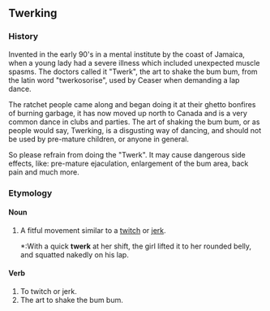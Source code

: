==Twerking==

===History===

Invented in the early 90's in a mental institute by the coast of Jamaica, when a young lady had a severe illness which included unexpected muscle spasms. The doctors called it "Twerk", the art to shake the bum bum, from the latin word "twerkosorise", used by Ceaser when demanding a lap dance.

The ratchet people came along and began doing it at their ghetto bonfires of burning garbage, it has now moved up north to Canada and is a very common dance in clubs and parties. The art of shaking the bum bum, or as people would say, Twerking, is a disgusting way of dancing, and should not be used by pre-mature children, or anyone in general.

So please refrain from doing the "Twerk". It may cause dangerous side effects, like: pre-mature ejaculation, enlargement of the bum area, back pain and much more. 

===Etymology===

{{blend|twitch|jerk|spas}}

====Noun====
{{en-noun}}

# A fitful movement similar to a [[twitch]] or [[jerk]].
#*:With a quick '''twerk''' at her shift, the girl lifted it to her rounded belly, and squatted nakedly on his lap.

====Verb====
{{en-verb}}

# To twitch or jerk.
# The art to shake the bum bum.